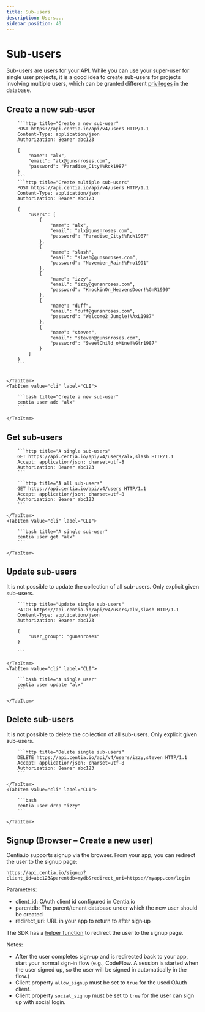 ```yaml
---
title: Sub-users
description: Users...
sidebar_position: 40
---
```



# Sub-users

Sub-users are users for your API. While you can use your super-user for single user projects, it is a good idea to create sub-users for projects involving multiple users, which can be granted different [privileges](./privileges.mdx) in the database.

## Create a new sub-user

<Tabs>
    <TabItem value="http" label="HTTP" default>

        ```http title="Create a new sub-user"
        POST https://api.centia.io/api/v4/users HTTP/1.1
        Content-Type: application/json
        Authorization: Bearer abc123

        {
            "name": "alx",
            "email": "alx@gunsnroses.com",
            "password": "Paradise_City!%Rck1987"
        }
        ```
        ```http title="Create multiple sub-users"
        POST https://api.centia.io/api/v4/users HTTP/1.1
        Content-Type: application/json
        Authorization: Bearer abc123

        {
            "users": [
                {
                    "name": "alx",
                    "email": "alx@gunsnroses.com",
                    "password": "Paradise_City!%Rck1987"
                },
                {
                    "name": "slash",
                    "email": "slash@gunsnroses.com",
                    "password": "November_Rain!%Pno1991"
                },
                {
                    "name": "izzy",
                    "email": "izzy@gunsnroses.com",
                    "password": "KnockinOn_HeavensDoor!%GnR1990"
                },
                {
                    "name": "duff",
                    "email": "duff@gunsnroses.com",
                    "password": "Welcome2_Jungle!%AxL1987"
                },
                {
                    "name": "steven",
                    "email": "steven@gunsnroses.com",
                    "password": "SweetChild_oMine!%Gtr1987"
                }
            ]
        }
        ```


    </TabItem>
    <TabItem value="cli" label="CLI">

        ```bash title="Create a new sub-user"
        centia user add "alx"
        ```

    </TabItem>
</Tabs>

## Get sub-users

<Tabs>
    <TabItem value="http" label="HTTP" default>

        ```http title="A single sub-users"
        GET https://api.centia.io/api/v4/users/alx,slash HTTP/1.1
        Accept: application/json; charset=utf-8
        Authorization: Bearer abc123
        ```

        ```http title="A all sub-users"
        GET https://api.centia.io/api/v4/users HTTP/1.1
        Accept: application/json; charset=utf-8
        Authorization: Bearer abc123
        ```

    </TabItem>
    <TabItem value="cli" label="CLI">

        ```bash title="A single sub-user"
        centia user get "alx"
        ```

    </TabItem>
</Tabs>

## Update sub-users

It is not possible to update the collection of all sub-users. Only explicit given sub-users.

<Tabs>
    <TabItem value="http" label="HTTP" default>

        ```http title="Update single sub-users"
        PATCH https://api.centia.io/api/v4/users/alx,slash HTTP/1.1
        Content-Type: application/json
        Authorization: Bearer abc123

        {
            "user_group": "gunsnroses"
        }

        ```

    </TabItem>
    <TabItem value="cli" label="CLI">

        ```bash title="A single user"
        centia user update "alx"
        ```

    </TabItem>
</Tabs>

## Delete sub-users

It is not possible to delete the collection of all sub-users. Only explicit given sub-users.


<Tabs>
    <TabItem value="http" label="HTTP" default>

        ```http title="Delete single sub-users"
        DELETE https://api.centia.io/api/v4/users/izzy,steven HTTP/1.1
        Accept: application/json; charset=utf-8
        Authorization: Bearer abc123
        ```

    </TabItem>
    <TabItem value="cli" label="CLI">

        ```bash
        centia user drop "izzy"
        ```

    </TabItem>
</Tabs>

## Signup (Browser – Create a new user)

Centia.io supports signup via the browser. From your app, you can redirect the user to the signup page:

```
https://api.centia.io/signup?client_id=abc123&parentdb=mydb&redirect_uri=https://myapp.com/login
```

Parameters:
- client_id: OAuth client id configured in Centia.io
- parentdb: The parent/tenant database under which the new user should be created
- redirect_uri: URL in your app to return to after sign‑up

The SDK has a [helper function](sdk#signup-browser--create-a-new-user) to redirect the user to the signup page.

Notes:
- After the user completes sign‑up and is redirected back to your app, start your normal sign‑in flow (e.g., CodeFlow. A session is started when the user signed up, so the user will be signed in automatically in the flow.)
- Client property `allow_signup` must be set to `true` for the used OAuth client.
- Client property `social_signup` must be set to `true` for the user can sign up with social login.

